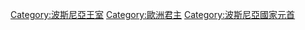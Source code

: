 [[Category:波斯尼亞王室|Category:波斯尼亞王室]]
[[Category:歐洲君主|Category:歐洲君主]]
[[Category:波斯尼亞國家元首|Category:波斯尼亞國家元首]]